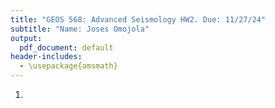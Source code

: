 ```yaml
---
title: "GEOS 568: Advanced Seismology HW2. Due: 11/27/24"
subtitle: "Name: Joses Omojola"
output:
  pdf_document: default
header-includes:
  - \usepackage{amsmath}
---
```


1. 
\begin{align*}
F^P &= \frac{2 ( \gamma \cdot \upsilon ) ( \gamma \cdot \dot{\overline{u}})} { \dot{\overline{u}} } \\
&= cos \lambda \  sin \delta \ sin^2 i_{\xi} \ sin 2(\phi - \phi_s) - cos \lambda \ cos \delta \ sin 2i_{\xi} \ cos (\phi - \phi_s) \\
& + sin \lambda \  sin 2\delta \  (cos^2 i_{\xi} - sin^2 i_{\xi} \  sin^2(\phi - \phi_s)) \\
& + sin \lambda \  cos 2\delta \  sin 2i_{\xi} \ sin (\phi - \phi_s)
\end{align*}
  

\begin{align*}
F^{SV} &= \frac{\left[( \gamma \cdot \upsilon ) (\dot{\overline{u}} \cdot \hat{p}) + ( \gamma \cdot \dot{\overline{u}}) (\upsilon \cdot \hat{p}) \right]} { \dot{\overline{u}} } \\
&= sin \lambda \  cos 2\delta \  cos 2i_{\xi} \  sin 2(\phi - \phi_s) - cos \lambda \ cos \delta \  cos 2i_{\xi} \ cos (\phi - \phi_s) \\
& + \frac{1}{2} cos \lambda \  sin \delta \ sin 2i_{\xi} \ sin 2(\phi - \phi_s) \\
& - \frac{1}{2} sin \lambda \  sin 2\delta \  sin 2i_{\xi}(1 + sin^2(\phi - \phi_s))
\end{align*}
  

\begin{align*}
F^{SH} &= \frac{\left[( \gamma \cdot \upsilon ) (\dot{\overline{u}} \cdot \hat{\phi}) + ( \gamma \cdot \dot{\overline{u}}) (\upsilon \cdot \hat{\phi}) \right]} { \dot{\overline{u}} } \\
&= cos \lambda \  cos \delta \  cos i_{\xi} \  sin(\phi - \phi_s) - cos \lambda \ sin \delta \  sin i_{\xi} \ cos 2(\phi - \phi_s) \\
& + sin \lambda \  cos 2\delta \ cos i_{\xi} \ cos(\phi - \phi_s) \\
& - \frac{1}{2} sin \lambda \  sin 2\delta \  sin i_{\xi} \ sin 2(\phi - \phi_s)
\end{align*}